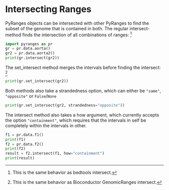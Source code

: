 # Intersecting Ranges

PyRanges objects can be intersected with other PyRanges to find the subset of
the genome that is contained in both. The regular intersect-method finds the
intersection of all combinations of ranges: [^1]

```python
import pyranges as pr
gr = pr.data.aorta()
gr2 = pr.data.aorta2()
print(gr.intersect(gr2))
```

The set_intersect method merges the intervals before finding the intersect: [^2]

```python
print(gr.set_intersect(gr2))
```

Both methods also take a strandedness option, which can either be `"same"`, `"opposite"` or `False`/`None`

```python
print(gr.set_intersect(gr2, strandedness="opposite"))
```

[^1]: This is the same behavior as bedtools intersect.
[^2]: This is the same behavior as Bioconductor GenomicRanges intersect.

The intersect method also takes a how argument, which currently accepts the
option `"containment"`, which requires that the intervals in self be completely
within the intervals in other.

```python
f1 = pr.data.f1()
print(f1)
f2 = pr.data.f2()
print(f2)
result = f2.intersect(f1, how="containment")
print(result)
```